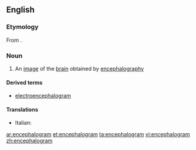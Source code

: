 ==English==

===Etymology===
From {{confix|encephal|gram}}.

===Noun===
{{en-noun}}

# {{context|medicine|lang=en}} An [[image]] of the [[brain]] obtained by [[encephalography]]

====Derived terms====
* [[electroencephalogram]]

====Translations====
{{trans-top|an image of the brain obtained by encephalography}}
* Italian: {{t-|it|encefalogramma|m}}
{{trans-mid}}
{{trans-bottom}}

[[ar:encephalogram]]
[[et:encephalogram]]
[[ta:encephalogram]]
[[vi:encephalogram]]
[[zh:encephalogram]]